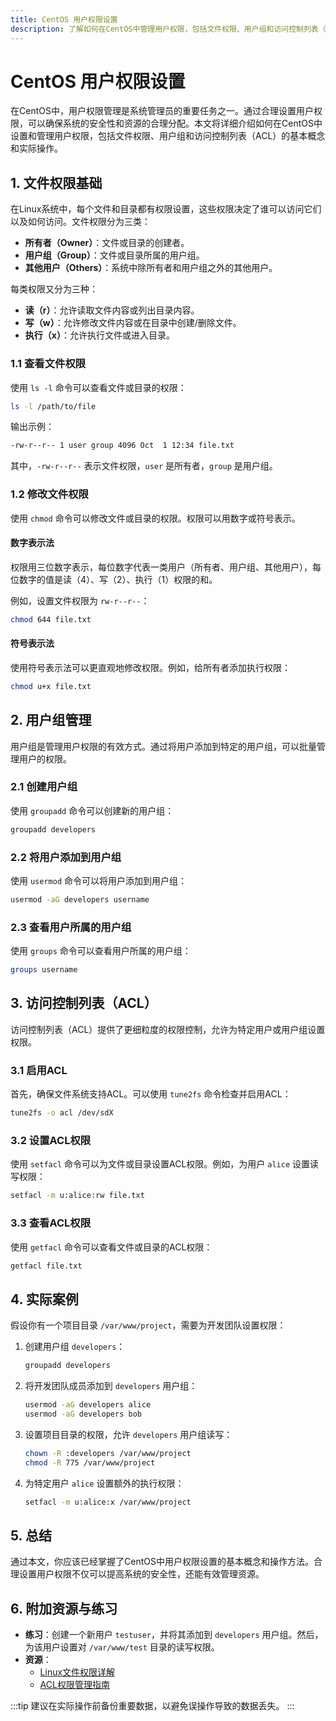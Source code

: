 ```yaml
---
title: CentOS 用户权限设置
description: 了解如何在CentOS中管理用户权限，包括文件权限、用户组和访问控制列表（ACL）的基本概念和实际操作。
---
```


# CentOS 用户权限设置

在CentOS中，用户权限管理是系统管理员的重要任务之一。通过合理设置用户权限，可以确保系统的安全性和资源的合理分配。本文将详细介绍如何在CentOS中设置和管理用户权限，包括文件权限、用户组和访问控制列表（ACL）的基本概念和实际操作。

## 1. 文件权限基础

在Linux系统中，每个文件和目录都有权限设置，这些权限决定了谁可以访问它们以及如何访问。文件权限分为三类：

- **所有者（Owner）**：文件或目录的创建者。
- **用户组（Group）**：文件或目录所属的用户组。
- **其他用户（Others）**：系统中除所有者和用户组之外的其他用户。

每类权限又分为三种：

- **读（r）**：允许读取文件内容或列出目录内容。
- **写（w）**：允许修改文件内容或在目录中创建/删除文件。
- **执行（x）**：允许执行文件或进入目录。

### 1.1 查看文件权限

使用 `ls -l` 命令可以查看文件或目录的权限：

```bash
ls -l /path/to/file
```

输出示例：

```bash
-rw-r--r-- 1 user group 4096 Oct  1 12:34 file.txt
```

其中，`-rw-r--r--` 表示文件权限，`user` 是所有者，`group` 是用户组。

### 1.2 修改文件权限

使用 `chmod` 命令可以修改文件或目录的权限。权限可以用数字或符号表示。

#### 数字表示法

权限用三位数字表示，每位数字代表一类用户（所有者、用户组、其他用户），每位数字的值是读（4）、写（2）、执行（1）权限的和。

例如，设置文件权限为 `rw-r--r--`：

```bash
chmod 644 file.txt
```

#### 符号表示法

使用符号表示法可以更直观地修改权限。例如，给所有者添加执行权限：

```bash
chmod u+x file.txt
```

## 2. 用户组管理

用户组是管理用户权限的有效方式。通过将用户添加到特定的用户组，可以批量管理用户的权限。

### 2.1 创建用户组

使用 `groupadd` 命令可以创建新的用户组：

```bash
groupadd developers
```

### 2.2 将用户添加到用户组

使用 `usermod` 命令可以将用户添加到用户组：

```bash
usermod -aG developers username
```

### 2.3 查看用户所属的用户组

使用 `groups` 命令可以查看用户所属的用户组：

```bash
groups username
```

## 3. 访问控制列表（ACL）

访问控制列表（ACL）提供了更细粒度的权限控制，允许为特定用户或用户组设置权限。

### 3.1 启用ACL

首先，确保文件系统支持ACL。可以使用 `tune2fs` 命令检查并启用ACL：

```bash
tune2fs -o acl /dev/sdX
```

### 3.2 设置ACL权限

使用 `setfacl` 命令可以为文件或目录设置ACL权限。例如，为用户 `alice` 设置读写权限：

```bash
setfacl -m u:alice:rw file.txt
```

### 3.3 查看ACL权限

使用 `getfacl` 命令可以查看文件或目录的ACL权限：

```bash
getfacl file.txt
```

## 4. 实际案例

假设你有一个项目目录 `/var/www/project`，需要为开发团队设置权限：

1. 创建用户组 `developers`：

   ```bash
   groupadd developers
   ```

2. 将开发团队成员添加到 `developers` 用户组：

   ```bash
   usermod -aG developers alice
   usermod -aG developers bob
   ```

3. 设置项目目录的权限，允许 `developers` 用户组读写：

   ```bash
   chown -R :developers /var/www/project
   chmod -R 775 /var/www/project
   ```

4. 为特定用户 `alice` 设置额外的执行权限：

   ```bash
   setfacl -m u:alice:x /var/www/project
   ```

## 5. 总结

通过本文，你应该已经掌握了CentOS中用户权限设置的基本概念和操作方法。合理设置用户权限不仅可以提高系统的安全性，还能有效管理资源。

## 6. 附加资源与练习

- **练习**：创建一个新用户 `testuser`，并将其添加到 `developers` 用户组。然后，为该用户设置对 `/var/www/test` 目录的读写权限。
- **资源**：
  - [Linux文件权限详解](https://www.linux.com/training-tutorials/understanding-linux-file-permissions/)
  - [ACL权限管理指南](https://www.tecmint.com/secure-files-using-acls-in-linux/)

:::tip
建议在实际操作前备份重要数据，以避免误操作导致的数据丢失。
:::